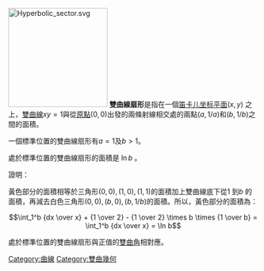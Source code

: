 [[File:Hyperbolic_sector.svg|200px]]
'''雙曲線扇形'''是指在一個[[笛卡儿坐标系|笛卡儿坐标平面]]<math> {(x,y)}</math> 之上，[[雙曲線|雙曲線]]<math>xy = 1</math>與從[[原點|原點]]<math>(0, 0)</math>出發的兩條射線相交處的兩點<math> (a, 1/a)</math>和<math> (b, 1/b)</math>之間的面積。

一個標準位置的雙曲線扇形有<math>  a = 1 </math>及<math> b > 1 </math>。

處於標準位置的雙曲線扇形的面積是 <math>\ln b</math> 。

證明：

黃色部分的面積相等於三角形<math>{(0, 0), (1, 0), (1, 1)}</math>的面積加上雙曲線底下從<math>1</math> 到<math> b</math> 的面積，再減去白色三角形<math>{(0, 0), (b, 0), (b, 1/b)}</math>的面積。所以，黃色部分的面積為：

:<math>
\int_1^b {dx \over x} + {1 \over 2} - {1 \over 2} \times b \times {1 \over b} = \int_1^b {dx \over x} = \ln b
</math>

處於標準位置的雙曲線扇形與正值的[[雙曲角|雙曲角]]相對應。

{{geometry-stub}}

[[Category:曲線|Category:曲線]]
[[Category:雙曲幾何|Category:雙曲幾何]]
